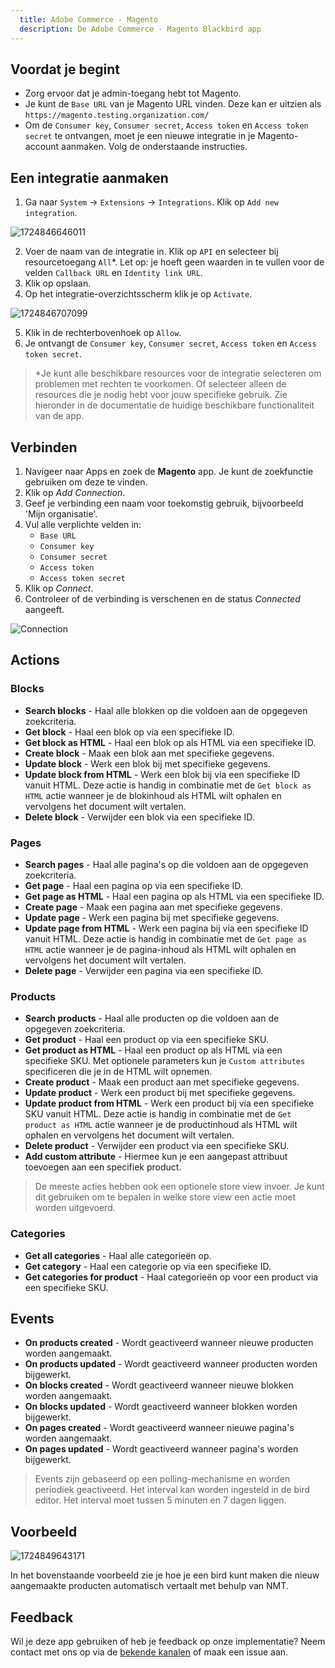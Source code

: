 ```yaml
---
  title: Adobe Commerce - Magento
  description: De Adobe Commerce - Magento Blackbird app
---
```


<LinkCard title="View on Github" target="_blank" href="https://github.com/bb-io/Magento" icon="github" />

## Voordat je begint

- Zorg ervoor dat je admin-toegang hebt tot Magento.
- Je kunt de `Base URL` van je Magento URL vinden. Deze kan er uitzien als `https://magento.testing.organization.com/`
- Om de `Consumer key`, `Consumer secret`, `Access token` en `Access token secret` te ontvangen, moet je een nieuwe integratie in je Magento-account aanmaken. Volg de onderstaande instructies.

## Een integratie aanmaken

1. Ga naar `System` -> `Extensions` -> `Integrations`. Klik op `Add new integration`.

![1724846646011](https://raw.githubusercontent.com/bb-io/Magento/main/image/README/1724846646011.png)

2. Voer de naam van de integratie in. Klik op `API` en selecteer bij resourcetoegang `All`*. Let op: je hoeft geen waarden in te vullen voor de velden `Callback URL` en `Identity link URL`.
3. Klik op opslaan.
4. Op het integratie-overzichtsscherm klik je op `Activate`.

![1724846707099](https://raw.githubusercontent.com/bb-io/Magento/main/image/README/1724846707099.png)

5. Klik in de rechterbovenhoek op `Allow`.
6. Je ontvangt de `Consumer key`, `Consumer secret`, `Access token` en `Access token secret`.

> *Je kunt alle beschikbare resources voor de integratie selecteren om problemen met rechten te voorkomen. Of selecteer alleen de resources die je nodig hebt voor jouw specifieke gebruik. Zie hieronder in de documentatie de huidige beschikbare functionaliteit van de app.

## Verbinden

1. Navigeer naar Apps en zoek de **Magento** app. Je kunt de zoekfunctie gebruiken om deze te vinden.
2. Klik op _Add Connection_.
3. Geef je verbinding een naam voor toekomstig gebruik, bijvoorbeeld 'Mijn organisatie'.
4. Vul alle verplichte velden in:
    - `Base URL` 
    - `Consumer key`
    - `Consumer secret`
    - `Access token`
    - `Access token secret`
5. Klik op _Connect_.
6. Controleer of de verbinding is verschenen en de status _Connected_ aangeeft.

![Connection](https://raw.githubusercontent.com/bb-io/Magento/main/image/README/connection.png)

## Actions

### Blocks

- **Search blocks** - Haal alle blokken op die voldoen aan de opgegeven zoekcriteria.
- **Get block** - Haal een blok op via een specifieke ID.
- **Get block as HTML** - Haal een blok op als HTML via een specifieke ID.
- **Create block** - Maak een blok aan met specifieke gegevens.
- **Update block** - Werk een blok bij met specifieke gegevens.
- **Update block from HTML** - Werk een blok bij via een specifieke ID vanuit HTML. Deze actie is handig in combinatie met de `Get block as HTML` actie wanneer je de blokinhoud als HTML wilt ophalen en vervolgens het document wilt vertalen.
- **Delete block** - Verwijder een blok via een specifieke ID.

### Pages

- **Search pages** - Haal alle pagina's op die voldoen aan de opgegeven zoekcriteria.
- **Get page** - Haal een pagina op via een specifieke ID.
- **Get page as HTML** - Haal een pagina op als HTML via een specifieke ID.
- **Create page** - Maak een pagina aan met specifieke gegevens.
- **Update page** - Werk een pagina bij met specifieke gegevens.
- **Update page from HTML** - Werk een pagina bij via een specifieke ID vanuit HTML. Deze actie is handig in combinatie met de `Get page as HTML` actie wanneer je de pagina-inhoud als HTML wilt ophalen en vervolgens het document wilt vertalen.
- **Delete page** - Verwijder een pagina via een specifieke ID.

### Products

- **Search products** - Haal alle producten op die voldoen aan de opgegeven zoekcriteria.
- **Get product** - Haal een product op via een specifieke SKU.
- **Get product as HTML** - Haal een product op als HTML via een specifieke SKU. Met optionele parameters kun je `Custom attributes` specificeren die je in de HTML wilt opnemen.
- **Create product** - Maak een product aan met specifieke gegevens.
- **Update product** - Werk een product bij met specifieke gegevens.
- **Update product from HTML** - Werk een product bij via een specifieke SKU vanuit HTML. Deze actie is handig in combinatie met de `Get product as HTML` actie wanneer je de productinhoud als HTML wilt ophalen en vervolgens het document wilt vertalen.
- **Delete product** - Verwijder een product via een specifieke SKU.
- **Add custom attribute** - Hiermee kun je een aangepast attribuut toevoegen aan een specifiek product.

> De meeste acties hebben ook een optionele store view invoer. Je kunt dit gebruiken om te bepalen in welke store view een actie moet worden uitgevoerd.

### Categories

- **Get all categories** - Haal alle categorieën op.
- **Get category** - Haal een categorie op via een specifieke ID.
- **Get categories for product** - Haal categorieën op voor een product via een specifieke SKU.

## Events

- **On products created** - Wordt geactiveerd wanneer nieuwe producten worden aangemaakt.
- **On products updated** - Wordt geactiveerd wanneer producten worden bijgewerkt.
- **On blocks created** - Wordt geactiveerd wanneer nieuwe blokken worden aangemaakt.
- **On blocks updated** - Wordt geactiveerd wanneer blokken worden bijgewerkt.
- **On pages created** - Wordt geactiveerd wanneer nieuwe pagina's worden aangemaakt.
- **On pages updated** - Wordt geactiveerd wanneer pagina's worden bijgewerkt.

> Events zijn gebaseerd op een polling-mechanisme en worden periodiek geactiveerd. Het interval kan worden ingesteld in de bird editor. Het interval moet tussen 5 minuten en 7 dagen liggen.

## Voorbeeld

![1724849643171](https://raw.githubusercontent.com/bb-io/Magento/main/image/README/1724849643171.png)

In het bovenstaande voorbeeld zie je hoe je een bird kunt maken die nieuw aangemaakte producten automatisch vertaalt met behulp van NMT.

## Feedback

Wil je deze app gebruiken of heb je feedback op onze implementatie? Neem contact met ons op via de [bekende kanalen](https://www.blackbird.io/) of maak een issue aan.
